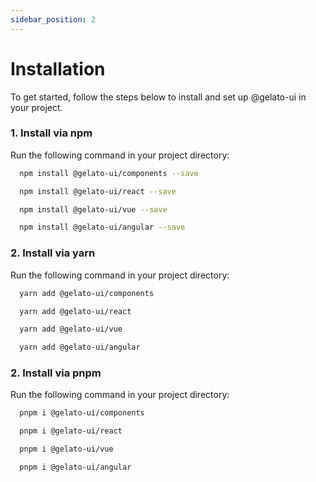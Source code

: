 ```yaml
---
sidebar_position: 2
---
```


# Installation

To get started, follow the steps below to install and set up @gelato-ui in your project.

### 1. Install via npm

Run the following command in your project directory:

<Tabs>
<TabItem value="html" label="Html">

```bash
  npm install @gelato-ui/components --save
```

</TabItem>
<TabItem value="jsx" label="React">

```bash
  npm install @gelato-ui/react --save
```

</TabItem>
<TabItem value="vue" label="Vue">

```bash
  npm install @gelato-ui/vue --save
```

</TabItem>
<TabItem value="angular" label="Angular">

```bash
  npm install @gelato-ui/angular --save
```

</TabItem>
</Tabs>

### 2. Install via yarn

Run the following command in your project directory:

<Tabs>
<TabItem value="html" label="Html">

```bash
  yarn add @gelato-ui/components
```

</TabItem>
<TabItem value="jsx" label="React">

```bash
  yarn add @gelato-ui/react
```

</TabItem>
<TabItem value="vue" label="Vue">

```bash
  yarn add @gelato-ui/vue
```

</TabItem>
<TabItem value="angular" label="Angular">

```bash
  yarn add @gelato-ui/angular
```

</TabItem>
</Tabs>

### 2. Install via pnpm

Run the following command in your project directory:

<Tabs>
<TabItem value="html" label="Html">

```bash
  pnpm i @gelato-ui/components
```

</TabItem>
<TabItem value="jsx" label="React">

```bash
  pnpm i @gelato-ui/react
```

</TabItem>
<TabItem value="vue" label="Vue">

```bash
  pnpm i @gelato-ui/vue
```

</TabItem>
<TabItem value="angular" label="Angular">

```bash
  pnpm i @gelato-ui/angular
```

</TabItem>
</Tabs>
